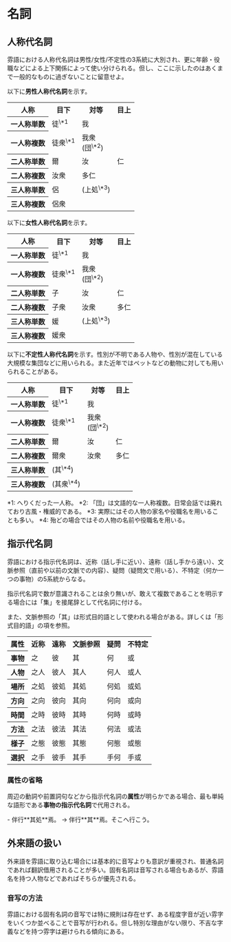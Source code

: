 
# 名詞

## 人称代名詞

雰語における人称代名詞は男性/女性/不定性の3系統に大別され、更に年齢・役職などによる上下関係によって使い分けられる。但し、ここに示したのはあくまで一般的なものに過ぎないことに留意せよ。

以下に**男性人称代名詞**を示す。

<div className="tableBox"><table style={{textAlign: "center", width: "500px"}}><tbody>
    <tr>
        <th style={{width: "min-content"}}>人称</th>
        <th>目下</th>
        <th>対等</th>
        <th>目上</th>
    </tr>
    <tr>
        <th>一人称単数</th>
        <td><PPron text="徒">徒</PPron><sup>\*1</sup></td>
        <td colSpan={2}><PPron text="我">我</PPron></td>
    </tr>
    <tr>
        <th>一人称複数</th>
        <td><PPron text="徒衆">徒衆</PPron><sup>\*1</sup></td>
        <td colSpan={2}><PPron text="我衆">我衆</PPron><br/>(<PPron text="団">団</PPron><sup>\*2</sup>)</td>
    </tr>
    <tr>
        <th>二人称単数</th>
        <td><PPron text="爾">爾</PPron></td>
        <td><PPron text="汝">汝</PPron></td>
        <td><PPron text="仁">仁</PPron></td>
    </tr>
    <tr>
        <th>二人称複数</th>
        <td colSpan={2}><PPron text="汝衆">汝衆</PPron></td>
        <td><PPron text="多仁">多仁</PPron></td>
    </tr>
    <tr>
        <th>三人称単数</th>
        <td><PPron text="侶">侶</PPron></td>
        <td colSpan={2}>(<PPron text="上処">上処</PPron><sup>\*3</sup>)</td>
    </tr>
    <tr>
        <th>三人称複数</th>
        <td colSpan={3}><PPron text="侶衆">侶衆</PPron></td>
    </tr>
</tbody></table></div>

以下に**女性人称代名詞**を示す。

<div className="tableBox"><table style={{textAlign: "center", width: "500px"}}><tbody>
    <tr>
        <th style={{width: "min-content"}}>人称</th>
        <th>目下</th>
        <th>対等</th>
        <th>目上</th>
    </tr>
    <tr>
        <th>一人称単数</th>
        <td><PPron text="徒">徒</PPron><sup>\*1</sup></td>
        <td colSpan={2}><PPron text="我">我</PPron></td>
    </tr>
    <tr>
        <th>一人称複数</th>
        <td><PPron text="徒衆">徒衆</PPron><sup>\*1</sup></td>
        <td colSpan={2}><PPron text="我衆">我衆</PPron><br/>(<PPron text="団">団</PPron><sup>\*2</sup>)</td>
    </tr>
    <tr>
        <th>二人称単数</th>
        <td><PPron text="子">子</PPron></td>
        <td><PPron text="汝">汝</PPron></td>
        <td><PPron text="仁">仁</PPron></td>
    </tr>
    <tr>
        <th>二人称複数</th>
        <td><PPron text="子衆">子衆</PPron></td>
        <td><PPron text="汝衆">汝衆</PPron></td>
        <td><PPron text="多仁">多仁</PPron></td>
    </tr>
    <tr>
        <th>三人称単数</th>
        <td><PPron text="媛">媛</PPron></td>
        <td colSpan={2}>(<PPron text="上処">上処</PPron><sup>\*3</sup>)</td>
    </tr>
    <tr>
        <th>三人称複数</th>
        <td colSpan={3}><PPron text="媛衆">媛衆</PPron></td>
    </tr>
</tbody></table></div>

以下に**不定性人称代名詞**を示す。性別が不明である人物や、性別が混在している大規模な集団などに用いられる。また近年ではペットなどの動物に対しても用いられることがある。

<div className="tableBox"><table style={{textAlign: "center", width: "500px"}}><tbody>
    <tr>
        <th style={{width: "min-content"}}>人称</th>
        <th>目下</th>
        <th>対等</th>
        <th>目上</th>
    </tr>
    <tr>
        <th>一人称単数</th>
        <td><PPron text="徒">徒</PPron><sup>\*1</sup></td>
        <td colSpan={2}><PPron text="我">我</PPron></td>
    </tr>
    <tr>
        <th>一人称複数</th>
        <td><PPron text="徒衆">徒衆</PPron><sup>\*1</sup></td>
        <td colSpan={2}><PPron text="我衆">我衆</PPron><br/>(<PPron text="団">団</PPron><sup>\*2</sup>)</td>
    </tr>
    <tr>
        <th>二人称単数</th>
        <td><PPron text="爾">爾</PPron></td>
        <td><PPron text="汝">汝</PPron></td>
        <td><PPron text="仁">仁</PPron></td>
    </tr>
    <tr>
        <th>二人称複数</th>
        <td><PPron text="爾衆">爾衆</PPron></td>
        <td><PPron text="汝衆">汝衆</PPron></td>
        <td><PPron text="多仁">多仁</PPron></td>
    </tr>
    <tr>
        <th>三人称単数</th>
        <td colSpan={3}>(<PPron text="其">其</PPron><sup>\*4</sup>)</td>
    </tr>
    <tr>
        <th>三人称複数</th>
        <td colSpan={3}>(<PPron text="其衆">其衆</PPron><sup>\*4</sup>)</td>
    </tr>
</tbody></table></div>

\*1: へりくだった一人称。
\*2: 「<PText>団</PText>」は文語的な一人称複数。日常会話では廃れており古風・権威的である。
\*3: 実際にはその人物の家名や役職名を用いることも多い。
\*4: 殆どの場合ではその人物の名前や役職名を用いる。

## 指示代名詞

雰語における指示代名詞は、近称（話し手に近い）、遠称（話し手から遠い）、文脈参照（直前や以前の文脈での内容）、疑問（疑問文で用いる）、不特定（何か一つの事物）の5系統からなる。

指示代名詞で数が意識されることは余り無いが、敢えて複数であることを明示する場合には「<PPron text="集">集</PPron>」を接尾辞として代名詞に付ける。

また、文脈参照の「<PText>其</PText>」は形式目的語として使われる場合がある。詳しくは「形式目的語」の項を参照。

<div className="tableBox"><table style={{textAlign: "center", width: "700px"}}><tbody>
<tr>
<th style={{width: "min-content"}}>属性</th><th>近称</th><th>遠称</th><th>文脈参照</th><th>疑問</th><th>不特定</th>
</tr>
<tr>
<th>事物</th><td><PPron text="之">之</PPron></td><td><PPron text="彼">彼</PPron></td><td><PPron text="其">其</PPron></td><td><PPron text="何">何</PPron></td><td><PPron text="或">或</PPron></td>
</tr>
<tr>
<th>人物</th><td><PPron text="之人">之人</PPron></td><td><PPron text="彼人">彼人</PPron></td><td><PPron text="其人">其人</PPron></td><td><PPron text="何人">何人</PPron></td><td><PPron text="或人">或人</PPron></td>
</tr>
<tr>
<th>場所</th><td><PPron text="之処">之処</PPron></td><td><PPron text="彼処">彼処</PPron></td><td><PPron text="其処">其処</PPron></td><td><PPron text="何処">何処</PPron></td><td><PPron text="或処">或処</PPron></td>
</tr>
<tr>
<th>方向</th><td><PPron text="之向">之向</PPron></td><td><PPron text="彼向">彼向</PPron></td><td><PPron text="其向">其向</PPron></td><td><PPron text="何向">何向</PPron></td><td><PPron text="或向">或向</PPron></td>
</tr>
<tr>
<th>時間</th><td><PPron text="之時">之時</PPron></td><td><PPron text="彼時">彼時</PPron></td><td><PPron text="其時">其時</PPron></td><td><PPron text="何時">何時</PPron></td><td><PPron text="或時">或時</PPron></td>
</tr>
<tr>
<th>方法</th><td><PPron text="之法">之法</PPron></td><td><PPron text="彼法">彼法</PPron></td><td><PPron text="其法">其法</PPron></td><td><PPron text="何法">何法</PPron></td><td><PPron text="或法">或法</PPron></td>
</tr>
<tr>
<th>様子</th><td><PPron text="之態">之態</PPron></td><td><PPron text="彼態">彼態</PPron></td><td><PPron text="其態">其態</PPron></td><td><PPron text="何態">何態</PPron></td><td><PPron text="或態">或態</PPron></td>
</tr>
<tr>
<th>選択</th><td><PPron text="之手">之手</PPron></td><td><PPron text="彼手">彼手</PPron></td><td><PPron text="其手">其手</PPron></td><td><PPron text="手何">手何</PPron></td><td><PPron text="手或">手或</PPron></td>
</tr>
</tbody></table></div>


### 属性の省略

周辺の動詞や前置詞句などから指示代名詞の**属性**が明らかである場合、最も単純な語形である**事物の指示代名詞**で代用される。

<PBox>
- <PText>伴行**其処**焉。</PText> → <PPron text="伴.行.其.焉.。">伴行**其**焉。</PPron><Translate>そこへ行こう。</Translate>
</PBox>

## 外来語の扱い

外来語を雰語に取り込む場合には基本的に音写よりも意訳が重視され、普通名詞であれば翻訳借用されることが多い。固有名詞は音写される場合もあるが、雰語名を持つ人物などであればそちらが優先される。

### 音写の方法

雰語における固有名詞の音写では特に規則は存在せず、ある程度字音が近い雰字をいくつか並べることで音写が行われる。但し特別な理由がない限り、不吉な字義などを持つ雰字は避けられる傾向にある。
